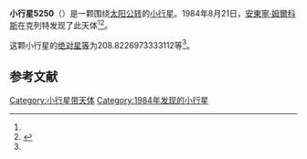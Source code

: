 {{Infobox planet
| bgcolour = #FFFFC0
| name = 5250 Jas
| symbol = 
| image = 
| caption = 
| discovery = yes
| discovery_ref = 
| discoverer = [[安東寧·姆爾科斯|安東寧·姆爾科斯]]
| discovery_site = [[克列特|克列特]] 
| discovered = 1984年8月21日
| designations = yes
| mp_name = 
| named_after = 
| alt_names = 1984 QF/ 1988 OE
| mp_category = [[主带小行星|主带小行星]]
| orbit_ref = <ref name="a">[http://ssd.jpl.nasa.gov/sbdb.cgi?sstr=5250 5250 Jas] {{Wayback|url=http://ssd.jpl.nasa.gov/sbdb.cgi?sstr=5250 |date=20140831131535 }}，小行星數據庫瀏覽器（JPL Small-Body Database Browser）－[[美国国家航空航天局|美国国家航空航天局]]喷气推进实验室</ref>
| epoch = 2456400.5 (2013年4月18日更新)
| aphelion = {{convert|3.189728960695624|AU|km|3|abbr=on|lk=out}}
| perihelion = {{convert|2.165702255462959|AU|km|3|abbr=on}}
| semimajor = {{convert|2.677715608079291|AU|km|3|abbr=on}}
| eccentricity = 0.191212745
| period = 1600.461023 [[日|日]]<br />4.38[[儒略年|儒略年]]
| avg_speed = 
| inclination = 13.48807461489996
| asc_node = 134.3031547239341
| mean_anomaly = 
| arg_peri = 208.8226973333112
| satellites = 
| physical_characteristics = yes
| dimensions = 
| mass = 
| density = 
| surface_grav = 
| escape_velocity = 
| sidereal_day = 
| axial_tilt = 
| pole_ecliptic_lat = 
| pole_ecliptic_lon = 
| albedo = 
| temperatures= 
| temp_name1 = 
| mean_temp_1 = 
| max_temp_1 = 
| temp_name2 = 
| max_temp_2 = 
| spectral_type = 
| abs_magnitude = 208.8226973333112
}}

'''小行星5250'''（{{lang-en|5250 Jas}}）是一颗围绕[[太阳|太阳]][[公转|公转]]的[[小行星|小行星]]。1984年8月21日，[[安東寧·姆爾科斯|安東寧·姆爾科斯]]在克列特发现了此天体<ref name="a" /><ref>{{cite news|title=小行星列表|url=http://cfa-www.harvard.edu/iau/lists/NumberedMPs.txt|accessdate=2013-07-08|newspaper=哈佛大学|archive-date=2008-05-17|archive-url=https://web.archive.org/web/20080517010638/http://cfa-www.harvard.edu/iau/lists/NumberedMPs.txt|dead-url=no}}</ref>。

这颗小行星的[[绝对星等|绝对星等]]为208.8226973333112等<ref name="a" />。

==参考文献==
{{reflist}}
{{Minor Planet Number|[[小行星5249|小行星5249]]|[[小行星5251|小行星5251]]}}

{{小天体}}

[[Category:小行星带天体|Category:小行星带天体]]
[[Category:1984年发现的小行星|Category:1984年发现的小行星]]

{{asteroid-stub}}